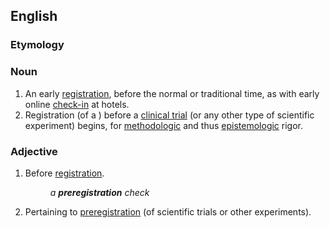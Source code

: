 ==English==

===Etymology===
{{prefix|en|pre|registration}}

===Noun===
{{en-noun|~}}
{{wikipedia|preregistration (science)}}

# An early [[registration]], before the normal or traditional time, as with early online [[check-in]] at hotels. 
# Registration (of a {{w|study design}}) before a [[clinical trial]] (or any other type of scientific experiment) begins, for [[methodology|methodologic]] and thus [[epistemology|epistemologic]] rigor. 

===Adjective===
{{en-adj|-}}

# Before [[registration]].
#: ''a '''preregistration''' check''
# {{lb|en|In attributive position, as noun adjunct}} Pertaining to [[#Noun|preregistration]] (of scientific trials or other experiments).